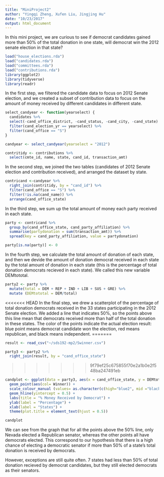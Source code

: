 ```yaml
---
title: "MiniProject2"
author: "Yingqi Zheng, Xufen Liu, Jingjing Hu"
date: "10/23/2017"
output: html_document
---
```


In this mini project, we are curious to see if democrat candidates gained more than 50% of the total donation in one state, will democrat win the 2012 senate election in that state?

```R
load("house_elections.rda")
load("candidates.rda")
load("committees.rda")
load("contributions.rda")
library(ggplot2)
library(tidyverse)
library(readr)
```

In the first step, we filtered the candidate data to focus on 2012 Senate election, and we created a subset of contribution data to focus on the amount of money received by different candidates in different state.

```R
select_candyear <- function(yearselect) {
  candidates %>%
  select(-cand_office_district, -cand_status, -cand_city, -cand_state) %>%
  filter(cand_election_yr == yearselect) %>%
  filter(cand_office == "S") 
}

candyear <- select_candyear(yearselect = "2012")

contritidy <- contributions %>%
  select(cmte_id, name, state, cand_id, transaction_amt)
```

In the second step, we joined the two tables (candidates of 2012 Senate election and contribution received), and arranged the dataset by state.

```r
contricand <-candyear %>%
  right_join(contritidy, by = "cand_id") %>%
  filter(cand_office == "S") %>%
  filter(!is.na(cand_name)) %>%
  arrange(cand_office_state)
```

In the third step, we sum up the total amount of money each party received in each state.

```R
party <- contricand %>%
  group_by(cand_office_state, cand_party_affiliation) %>%
  summarise(partydonation = sum(transaction_amt)) %>%
  spread(key = cand_party_affiliation, value = partydonation)

party[is.na(party)] <- 0
```

In the fourth step, we calculate the total amount of donation of each state, and then we devide the amount of donation democrat received in each state by the total amount of donation in each state (this is the percentage of total donation democrats recieved in each state). We called this new variable DEMtototal.

```R
party2 <- party %>%
  mutate(total = DEM + REP + IND + LIB + SUS + GRE) %>%
  mutate (DEMtototal = DEM/total)
```

<<<<<<< HEAD
In the final step, we drew a scatterplot of the percentage of total donation democrats received in the 33 states participating in the 2012 Senate election. We added a line that indicates 50%, so the points above this line mean that democrats received more than half of the total donation in these states. The color of the points indicate the actual election result: blue point means democrat candidate won the election, red means republican, and black means independent.
=======
```r
result <- read_csv("~/sds192-mp2/Swinner.csv")

party3 <- party2 %>%
  right_join(result, by = "cand_office_state")
```
>>>>>>> 9f79ef25c675855f70e2a1b0e2f548ba247491eb

```r
candplot <- ggplot(data = party3, aes(x = cand_office_state, y = DEMtototal), alpha = 0.2) + 
  geom_point(aes(col= Winner)) +
  scale_colour_manual (values= as.character(c(high="blue2", mid ="black", low = "red2"))) +
  geom_hline(yintercept = 0.5) +  
  labs(title = "% Money Received by Democrat") +
  ylab(label = "Percentage") +
  xlab(label = "States") +
  theme(plot.title = element_text(hjust = 0.5))

candplot
```
We can see from the graph that for all the points above the 50% line, only Nevada elected a Republican senator, whereas the other points all have democrats elected. This correspond to our hypothesis that there is a high chance of electing a democratic senator if more than 50% of a state's total donation is received by democrats. 

However, exceptions are still quite often. 7 states had less than 50% of total donation recieved by democrat candidates, but they still elected democrats as their senators.

